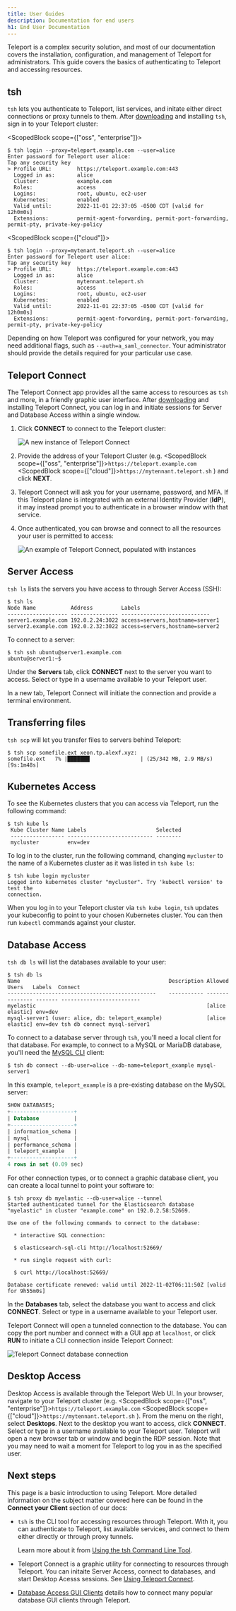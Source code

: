 ```yaml
---
title: User Guides
description: Documentation for end users
h1: End User Documentation
---
```


Teleport is a complex security solution, and most of our documentation covers
the installation, configuration, and management of Teleport for administrators.
This guide covers the basics of authenticating to Teleport and
accessing resources.

## tsh

`tsh` lets you authenticate to Teleport, list services, and initate either
direct connections or proxy tunnels to them. After [downloading](/downloads)
and installing `tsh`, sign in to your Teleport cluster:

<ScopedBlock scope={["oss", "enterprise"]}>

```code
$ tsh login --proxy=teleport.example.com --user=alice
Enter password for Teleport user alice:
Tap any security key
> Profile URL:        https://teleport.example.com:443
  Logged in as:       alice
  Cluster:            example.com
  Roles:              access
  Logins:             root, ubuntu, ec2-user
  Kubernetes:         enabled
  Valid until:        2022-11-01 22:37:05 -0500 CDT [valid for 12h0m0s]
  Extensions:         permit-agent-forwarding, permit-port-forwarding, permit-pty, private-key-policy
```

</ScopedBlock>

<ScopedBlock scope={["cloud"]}>

```code
$ tsh login --proxy=mytenant.teleport.sh --user=alice
Enter password for Teleport user alice:
Tap any security key
> Profile URL:        https://teleport.example.com:443
  Logged in as:       alice
  Cluster:            mytennant.teleport.sh
  Roles:              access
  Logins:             root, ubuntu, ec2-user
  Kubernetes:         enabled
  Valid until:        2022-11-01 22:37:05 -0500 CDT [valid for 12h0m0s]
  Extensions:         permit-agent-forwarding, permit-port-forwarding, permit-pty, private-key-policy
```

</ScopedBlock>

Depending on how Teleport was configured for your network, you may need
additional flags, such as `--auth=a_saml_connector`. Your administrator should
provide the details required for your particular use case.

## Teleport Connect

The Teleport Connect app provides all the same access to resources as `tsh` and
more, in a friendly graphic user interface. After
[downloading](https://goteleport.com/download/) and installing Teleport Connect,
you can log in and initiate sessions for Server and Database Access within a
single window.

1. Click **CONNECT** to connect to the Teleport cluster:

   ![A new instance of Teleport Connect](../img/teleport-connect-init.png)

2. Provide the address of your Teleport Cluster (e.g. 
<ScopedBlock scope={["oss", "enterprise"]}>`https://teleport.example.com`</ScopedBlock>
<ScopedBlock scope={["cloud"]}>`https://mytennant.teleport.sh`</ScopedBlock>
) and click **NEXT**.

3. Teleport Connect will ask you for your username, password, and MFA. If this
Teleport plane is integrated with an external Identity Provider (**IdP**), it
may instead prompt you to authenticate in a browser window with that service.

4. Once authenticated, you can browse and connect to all the resources your
user is permitted to access:

   ![An example of Teleport Connect, populated with instances](../img/use-teleport/connect-ui-overview.png)

## Server Access

<Tabs>
<TabItem label="tsh">

`tsh ls` lists the servers you have access to through Server Access (SSH):

```code
$ tsh ls
Node Name           Address         Labels                       
------------------- --------------- ---------------------------- 
server1.example.com 192.0.2.24:3022 access=servers,hostname=server1
server2.example.com 192.0.2.32:3022 access=servers,hostname=server2
```

To connect to a server:

```code
$ tsh ssh ubuntu@server1.example.com
ubuntu@server1:~$
```

</TabItem>
<TabItem label="Teleport Connect">

Under the **Servers** tab, click **CONNECT** next to the server you want to
access. Select or type in a username available to your Teleport user.

In a new tab, Teleport Connect will initiate the connection and provide a terminal environment.

</TabItem>
</Tabs>

## Transferring files

`tsh scp` will let you transfer files to servers behind Teleport:

```code
$ tsh scp somefile.ext xeon.tp.alexf.xyz:
somefile.ext   7% |███████                | (25/342 MB, 2.9 MB/s) [9s:1m48s]
```

## Kubernetes Access

To see the Kubernetes clusters that you can access via Teleport, run the
following command:

```code
$ tsh kube ls
 Kube Cluster Name Labels                      Selected
 ----------------- --------------------------- --------
 mycluster         env=dev
```

To log in to the cluster, run the following command, changing `mycluster` to the
name of a Kubernetes cluster as it was listed in `tsh kube ls`:

```code
$ tsh kube login mycluster
Logged into kubernetes cluster "mycluster". Try 'kubectl version' to test the
connection.
```

When you log in to your Teleport cluster via `tsh kube login`, `tsh` updates
your kubeconfig to point to your chosen Kubernetes cluster. You can then run
`kubectl` commands against your cluster.

## Database Access

<Tabs>
<TabItem label="tsh">

`tsh db ls` will list the databases available to your user:

```code
$ tsh db ls
Name                                               Description Allowed Users   Labels  Connect
-----------------------------------------------    ----------- --------------- ------- -------------------------
myelastic                                                      [alice elastic] env=dev
mysql-server1 (user: alice, db: teleport_example)              [alice elastic] env=dev tsh db connect mysql-server1
```

To connect to a database server through `tsh`, you'll need a local client for
that database. For example, to connect to a MySQL or MariaDB database, you'll
need the [MySQL CLI](https://dev.mysql.com/doc/refman/8.0/en/mysql.html) client:

```code
$ tsh db connect --db-user=alice --db-name=teleport_example mysql-server1 
```

In this example, `teleport_example` is a pre-existing database on the MySQL server:

```sql
SHOW DATABASES;
+--------------------+
| Database           |
+--------------------+
| information_schema |
| mysql              |
| performance_schema |
| teleport_example   |
+--------------------+
4 rows in set (0.09 sec)
```

For other connection types, or to connect a graphic database client, you can create a local tunnel to point your software to:

```code
$ tsh proxy db myelastic --db-user=alice --tunnel
Started authenticated tunnel for the Elasticsearch database "myelastic" in cluster "example.come" on 192.0.2.58:52669.

Use one of the following commands to connect to the database:

  * interactive SQL connection:

  $ elasticsearch-sql-cli http://localhost:52669/

  * run single request with curl:

  $ curl http://localhost:52669/

Database certificate renewed: valid until 2022-11-02T06:11:50Z [valid for 9h55m0s]
```

</TabItem>
<TabItem label="Teleport Connect">

In the **Databases** tab, select the database you want to access and click
**CONNECT**. Select or type in a username available to your Teleport user.

Teleport Connect will open a tunneled connection to the database. You can copy the port number and connect with a GUI app at `localhost`, or click **RUN** to initiate a CLI connection inside Teleport Connect:

![Teleport Connect database connection](../img/teleport-connect-mysql.png)

</TabItem>
</Tabs>

## Desktop Access

Desktop Access is available through the Teleport Web UI. In your browser,
navigate to your Teleport cluster (e.g. 
<ScopedBlock scope={["oss", "enterprise"]}>`https://teleport.example.com`</ScopedBlock>
<ScopedBlock scope={["cloud"]}>`https://mytennant.teleport.sh`</ScopedBlock>
). From the menu on the right, select <Icon name="desktop" inline size="sm"/> **Desktops**. Next to the desktop you want to access, click **CONNECT**. Select
or type in a username available to your Teleport user. Teleport will open a new
browser tab or window and begin the RDP session. Note that you may need to wait
a moment for Teleport to log you in as the specified user.

## Next steps

This page is a basic introduction to using Teleport. More detailed information
on the subject matter covered here can be found in the **Connect your Client**
section of our docs:

- `tsh` is the CLI tool for accessing resources through Teleport. With it,
you can authenticate to Teleport, list available services, and connect to them
either directly or through proxy tunnels.

   Learn more about it from [Using the tsh Command Line Tool](./connect-your-client/tsh.mdx).

- Teleport Connect is a graphic utility for connecting to resources through
Teleport. You can initaite Server Access, connect to databases, and start
Desktop Acesss sessions. See [Using Teleport Connect](./connect-your-client/teleport-connect.mdx).

- [Database Access GUI Clients](./connect-your-client/gui-clients.mdx) details
how to connect many popular database GUI clients through Teleport.
